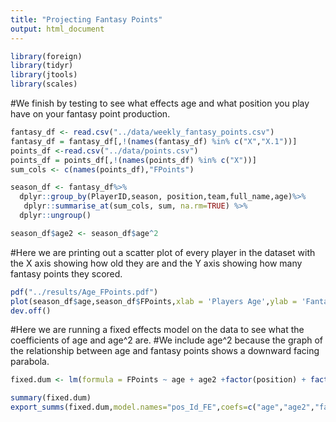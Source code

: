 ```yaml
---
title: "Projecting Fantasy Points"
output: html_document
---
```


```r
library(foreign)
library(tidyr)
library(jtools)
library(scales)
```


#We finish by testing to see what effects age and what position you play have on your fantasy point production.
```r
fantasy_df <- read.csv("../data/weekly_fantasy_points.csv")
fantasy_df = fantasy_df[,!(names(fantasy_df) %in% c("X","X.1"))]
points_df <-read.csv("../data/points.csv")
points_df = points_df[,!(names(points_df) %in% c("X"))]
sum_cols <- c(names(points_df),"FPoints")

```

```r
season_df <- fantasy_df%>%
  dplyr::group_by(PlayerID,season, position,team,full_name,age)%>%
   dplyr::summarise_at(sum_cols, sum, na.rm=TRUE) %>%
  dplyr::ungroup()
```

```r
season_df$age2 <- season_df$age^2
```

#Here we are printing out a scatter plot of every player in the dataset with the X axis showing how old they are and the Y axis showing how many fantasy points they scored.
```r
pdf("../results/Age_FPoints.pdf")
plot(season_df$age,season_df$FPoints,xlab = 'Players Age',ylab = 'Fantasy Points',xlim = c(20,50),col=rgb(.6,0,0,0.065),pch=16)
dev.off()
```


#Here we are running a fixed effects model on the data to see what the coefficients of age and age^2 are. 
#We include age^2 because the graph of the relationship between age and fantasy points shows a downward facing parabola.
```r
fixed.dum <- lm(formula = FPoints ~ age + age2 +factor(position) + factor(PlayerID),data = season_df)
```

```r
summary(fixed.dum)
export_summs(fixed.dum,model.names="pos_Id_FE",coefs=c("age","age2","factor(position)CB","factor(position)DB","factor(position)DE","factor(position)DL","factor(position)DT","factor(position)FB","factor(position)FS","factor(position)G","factor(position)HB","factor(position)ILB","factor(position)K","factor(position)LB","factor(position)LS","factor(position)MLB","factor(position)NT","factor(position)OG","factor(position)OL","factor(position)OLB","factor(position)OT","factor(position)P","factor(position)QB","factor(position)RB","factor(position)SAF","factor(position)SS","factor(position)T","factor(position)TE","factor(position)WR"),to.file="html",file.name="../results/regression_results.html")
```